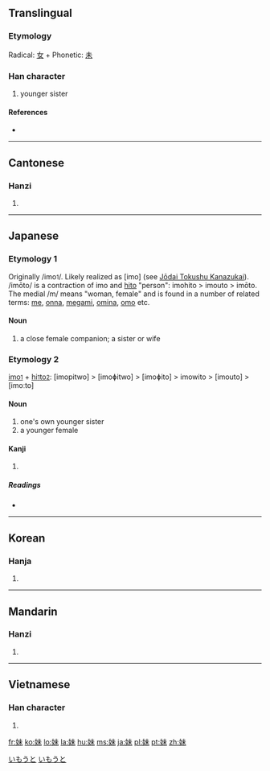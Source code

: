 ==Translingual==

===Etymology===
Radical: [[女]] + Phonetic: [[未]]

===Han character===
{{Han char|rn=38|rad=女|as=05|sn=8|four=4549<sub>0</sub>|canj=女十木 (VJD)}}

# younger sister

====References====
* {{Han ref|kx=0257.280|dkj=06138|dj=0522.230|hdz=21034.060|uh=59B9|ud=22969|bh=A966|bd=43366}}

----

==Cantonese==

===Hanzi===
{{yue-hanzi|jyut=|y=mui6}}

# {{defn|Cantonese|sort=女05}}

----

==Japanese==

===Etymology 1===

Originally /imo<small>1</small>/. Likely realized as [imo] (see [[w:Jōdai Tokushu Kanazukai|Jōdai Tokushu Kanazukai]]). /imōto/ is a contraction of imo and [[人|hito]] "person": imohito > imouto > imōto. The medial /m/ means "woman, female" and is found in a number of related terms: [[女|me]], [[女|onna]], [[女神|megami]], [[嫗|omina]], [[母|omo]] etc.

====Noun====
{{ja-noun|k|hira=いも|rom=imo}}

# a close female companion; a sister or wife

===Etymology 2===

[[妹|imo<small>1</small>]] + [[人|hi<small>1</small>to<small>2</small>]]: [imopitwo] > [imoɸitwo] > [imoɸito] > imowito > [imouto] > [imoːto]

====Noun====
{{ja-noun|k|hira=いもうと|rom=imōto}}

# one's own younger sister
# a younger female

====Kanji====
{{ja-kanji|grade=2|rs=女05}}

# {{defn|Japanese}}

=====Readings=====
* {{ja-readings|on=[[まい]] (mai)|kun=[[いもうと]] (imouto), [[いも]] (imo)}}

[[Category:1000 Japanese basic words|いもうと]]
[[Category:ja:Family|いもうと]]

----

==Korean==

===Hanja===
{{ko-hanja|hangeul=매|rv=mae|mr=mae}}

# {{defn|Korean|sort=女05}}

----

==Mandarin==

===Hanzi===
{{cmn-hanzi|pin=[[mèi]] ([[mei4]])|wg=mei<sup>4</sup>}}

# {{defn|Mandarin|sort=女05}}

----

==Vietnamese==

===Han character===
{{vi-hantu|[[muội]]|rs=女05}}

# {{defn|Vietnamese|sort=女05}}

[[fr:妹]]
[[ko:妹]]
[[lo:妹]]
[[la:妹]]
[[hu:妹]]
[[ms:妹]]
[[ja:妹]]
[[pl:妹]]
[[pt:妹]]
[[zh:妹]]